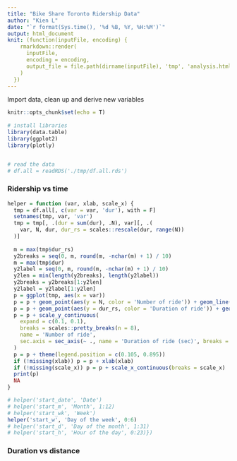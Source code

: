 ```yaml
---
title: "Bike Share Toronto Ridership Data"
author: "Kien L"
date: "`r format(Sys.time(), '%d %B, %Y, %H:%M')`"
output: html_document
knit: (function(inputFile, encoding) {
    rmarkdown::render(
      inputFile,
      encoding = encoding,
      output_file = file.path(dirname(inputFile), 'tmp', 'analysis.html')
    )
  })
---
```


Import data, clean up and derive new variables


```r
knitr::opts_chunk$set(echo = T)
 
# install libraries
library(data.table)
library(ggplot2)
library(plotly)


# read the data
# df.all = readRDS('./tmp/df.all.rds')
```


### Ridership vs time
```r

helper = function (var, xlab, scale_x) {
  tmp = df.all[, c(var = var, 'dur'), with = F]
  setnames(tmp, var, 'var')
  tmp = tmp[, .(dur = sum(dur), .N), var][, .(
    var, N, dur, dur_rs = scales::rescale(dur, range(N))
  )]
  
  m = max(tmp$dur_rs)
  y2breaks = seq(0, m, round(m, -nchar(m) + 1) / 10)
  m = max(tmp$dur)
  y2label = seq(0, m, round(m, -nchar(m) + 1) / 10)
  y2len = min(length(y2breaks), length(y2label))
  y2breaks = y2breaks[1:y2len]
  y2label = y2label[1:y2len]
  p = ggplot(tmp, aes(x = var))
  p = p + geom_point(aes(y = N, color = 'Number of ride')) + geom_line(aes(y = N, color = 'Number of ride'))
  p = p + geom_point(aes(y = dur_rs, color = 'Duration of ride')) + geom_line(aes(y = dur_rs, color = 'Duration of ride'))
  p = p + scale_y_continuous(
    expand = c(0.1, 0.1),
    breaks = scales::pretty_breaks(n = 8),
    name = 'Number of ride',
    sec.axis = sec_axis(~ ., name = 'Duration of ride (sec)', breaks = y2breaks, labels = y2label)
  )
  p = p + theme(legend.position = c(0.105, 0.895))
  if (!missing(xlab)) p = p + xlab(xlab)
  if (!missing(scale_x)) p = p + scale_x_continuous(breaks = scale_x)
  print(p)
  NA
}

# helper('start_date', 'Date')
# helper('start_m', 'Month', 1:12)
# helper('start_wk', 'Week')
helper('start_w', 'Day of the week', 0:6)
# helper('start_d', 'Day of the month', 1:31)
# helper('start_h', 'Hour of the day', 0:23)})

```


### Duration vs distance
```r
```